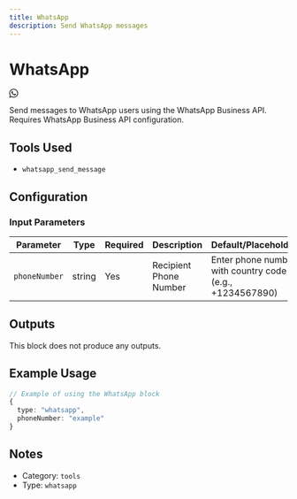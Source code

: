 ```yaml
---
title: WhatsApp
description: Send WhatsApp messages
---
```



# WhatsApp

<BlockInfoCard 
  type="whatsapp"
  color="#25D366"
  category="tools"
/>

<div className="not-prose my-6 flex justify-center"><svg
      {...props}
      xmlns="http://www.w3.org/2000/svg"
      width="16"
      height="16"
      fill="currentColor"
      viewBox="0 0 16 16"
    >
      <path d="M13.601 2.326A7.85 7.85 0 0 0 7.994 0C3.627 0 .068 3.558.064 7.926c0 1.399.366 2.76 1.057 3.965L0 16l4.204-1.102a7.9 7.9 0 0 0 3.79.965h.004c4.368 0 7.926-3.558 7.93-7.93A7.9 7.9 0 0 0 13.6 2.326zM7.994 14.521a6.6 6.6 0 0 1-3.356-.92l-.24-.144-2.494.654.666-2.433-.156-.251a6.56 6.56 0 0 1-1.007-3.505c0-3.626 2.957-6.584 6.591-6.584a6.56 6.56 0 0 1 4.66 1.931 6.56 6.56 0 0 1 1.928 4.66c-.004 3.639-2.961 6.592-6.592 6.592m3.615-4.934c-.197-.099-1.17-.578-1.353-.646-.182-.065-.315-.099-.445.099-.133.197-.513.646-.627.775-.114.133-.232.148-.43.05-.197-.1-.836-.308-1.592-.985-.59-.525-.985-1.175-1.103-1.372-.114-.198-.011-.304.088-.403.087-.088.197-.232.296-.346.1-.114.133-.198.198-.33.065-.134.034-.248-.015-.347-.05-.099-.445-1.076-.612-1.47-.16-.389-.323-.335-.445-.34-.114-.007-.247-.007-.38-.007a.73.73 0 0 0-.529.247c-.182.198-.691.677-.691 1.654s.71 1.916.81 2.049c.098.133 1.394 2.132 3.383 2.992.47.205.84.326 1.129.418.475.152.904.129 1.246.08.38-.058 1.171-.48 1.338-.943.164-.464.164-.86.114-.943-.049-.084-.182-.133-.38-.232" />
    </svg></div>

Send messages to WhatsApp users using the WhatsApp Business API. Requires WhatsApp Business API configuration.

## Tools Used

- `whatsapp_send_message`

## Configuration

### Input Parameters

| Parameter | Type | Required | Description | Default/Placeholder |
| --------- | ---- | -------- | ----------- | ------------------ |
| `phoneNumber` | string | Yes | Recipient Phone Number | Enter phone number with country code (e.g., +1234567890) |



## Outputs

This block does not produce any outputs.

## Example Usage

```typescript
// Example of using the WhatsApp block
{
  type: "whatsapp",
  phoneNumber: "example"
}
```

## Notes

- Category: `tools`
- Type: `whatsapp`
